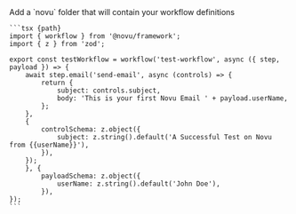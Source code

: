 <Step title="Create your workflow definition">
    Add a `novu` folder that will contain your workflow definitions

    ```tsx {path}
    import { workflow } from '@novu/framework';
    import { z } from 'zod';

    export const testWorkflow = workflow('test-workflow', async ({ step, payload }) => {
        await step.email('send-email', async (controls) => {
            return {
                subject: controls.subject,
                body: 'This is your first Novu Email ' + payload.userName,
            };
        },
        {
            controlSchema: z.object({
                subject: z.string().default('A Successful Test on Novu from {{userName}}'),
            }),
        });
        }, {
            payloadSchema: z.object({
                userName: z.string().default('John Doe'),
            }),
    });
    ```
</Step>
